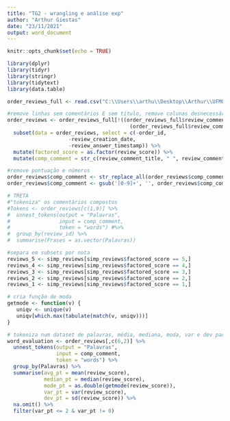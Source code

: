 ---
title: "TG2 - wrangling e análise exp"
author: "Arthur Giestas"
date: "23/11/2021"
output: word_document
---

```{r setup, include=FALSE}
knitr::opts_chunk$set(echo = TRUE)
```

```{r bibliotecas}
library(dplyr)
library(tidyr)
library(stringr)
library(tidytext)
library(data.table)
```

```{r exportação dbs}
order_reviews_full <- read.csv("C:\\Users\\arthu\\Desktop\\Arthur\\UFMG\\2021.2\\TGII\\olist_order_reviews_dataset.csv", encoding = "UTF-8")
```

```{r wrangling}
#remove linhas sem comentários E sem título, remove colunas desnecessárias, acrescenta colunas com notas as.factor e com título concatenado ao texto do comentário
order_reviews <- order_reviews_full[!((order_reviews_full$review_comment_message == "") &
                                        (order_reviews_full$review_comment_title == "")),] %>%
  subset(data = order_reviews, select = c(-order_id,
                    -review_creation_date,
                    -review_answer_timestamp)) %>%
  mutate(factored_score = as.factor(review_score)) %>%
  mutate(comp_comment = str_c(review_comment_title, " ", review_comment_message))

#remove pontuação e números
order_reviews$comp_comment <- str_replace_all(order_reviews$comp_comment, "[[:punct:]]", " ")
order_reviews$comp_comment <- gsub('[0-9]+', '', order_reviews$comp_comment)

# TRETA
#"tokeniza" os comentários compostos
#Tokens <- order_reviews[c(1,9)] %>%
#  unnest_tokens(output = "Palavras",
#                input = comp_comment,
#                token = "words") #%>%
#  group_by(review_id) %>%
#  summarise(Frases = as.vector(Palavras))


```

```{r wordcloud}
#separa em subsets por nota
reviews_5 <- simp_reviews[simp_reviews$factored_score == 5,]
reviews_4 <- simp_reviews[simp_reviews$factored_score == 4,]
reviews_3 <- simp_reviews[simp_reviews$factored_score == 3,]
reviews_2 <- simp_reviews[simp_reviews$factored_score == 2,]
reviews_1 <- simp_reviews[simp_reviews$factored_score == 1,]
```

```{r estimativa de pontuacao por palavra}
# cria função de moda
getmode <- function(v) {
   uniqv <- unique(v)
   uniqv[which.max(tabulate(match(v, uniqv)))]
}

# tokeniza num dataset de palavras, média, mediana, moda, var e dev pad
word_evaluation <- order_reviews[,c(6,2)] %>%
  unnest_tokens(output = "Palavras",
                input = comp_comment,
                token = "words") %>%
  group_by(Palavras) %>%
  summarise(avg_pt = mean(review_score),
            median_pt = median(review_score),
            mode_pt = as.double(getmode(review_score)),
            var_pt = var(review_score),
            dev_pt = sd(review_score)) %>%
  na.omit() %>%
  filter(var_pt <= 2 & var_pt != 0)
```


